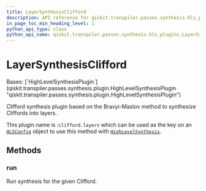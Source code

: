 ```yaml
---
title: LayerSynthesisClifford
description: API reference for qiskit.transpiler.passes.synthesis.hls_plugins.LayerSynthesisClifford
in_page_toc_min_heading_level: 1
python_api_type: class
python_api_name: qiskit.transpiler.passes.synthesis.hls_plugins.LayerSynthesisClifford
---
```


# LayerSynthesisClifford

<Class id="qiskit.transpiler.passes.synthesis.hls_plugins.LayerSynthesisClifford" isDedicatedPage={true} github="https://github.com/Qiskit/qiskit/tree/main/qiskit/transpiler/passes/synthesis/hls_plugins.py#L360-L371" signature="qiskit.transpiler.passes.synthesis.hls_plugins.LayerSynthesisClifford" modifiers="class">
  Bases: [`HighLevelSynthesisPlugin`](qiskit.transpiler.passes.synthesis.plugin.HighLevelSynthesisPlugin "qiskit.transpiler.passes.synthesis.plugin.HighLevelSynthesisPlugin")

  Clifford synthesis plugin based on the Bravyi-Maslov method to synthesize Cliffords into layers.

  This plugin name is :`clifford.layers` which can be used as the key on an [`HLSConfig`](qiskit.transpiler.passes.HLSConfig "qiskit.transpiler.passes.HLSConfig") object to use this method with [`HighLevelSynthesis`](qiskit.transpiler.passes.HighLevelSynthesis "qiskit.transpiler.passes.HighLevelSynthesis").

  ## Methods

  ### run

  <Function id="qiskit.transpiler.passes.synthesis.hls_plugins.LayerSynthesisClifford.run" github="https://github.com/Qiskit/qiskit/tree/main/qiskit/transpiler/passes/synthesis/hls_plugins.py#L368-L371" signature="run(high_level_object, coupling_map=None, target=None, qubits=None, **options)">
    Run synthesis for the given Clifford.
  </Function>
</Class>

